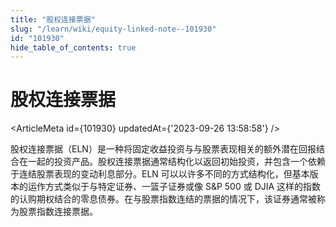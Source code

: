 ```yaml
---
title: "股权连接票据"
slug: "/learn/wiki/equity-linked-note--101930"
id: "101930"
hide_table_of_contents: true
---
```



# 股权连接票据

<ArticleMeta id={101930} updatedAt={'2023-09-26 13:58:58'} />
<div className='border-solid border-b border-t-0 my-4 border-[var(--ifm-color-gray-300)]' />

股权连接票据（ELN）是一种将固定收益投资与与股票表现相关的额外潜在回报结合在一起的投资产品。股权连接票据通常结构化以返回初始投资，并包含一个依赖于连结股票表现的变动利息部分。ELN 可以以许多不同的方式结构化，但基本版本的运作方式类似于与特定证券、一篮子证券或像 S&P 500 或 DJIA 这样的指数的认购期权结合的零息债券。在与股票指数连结的票据的情况下，该证券通常被称为股票指数连接票据。
